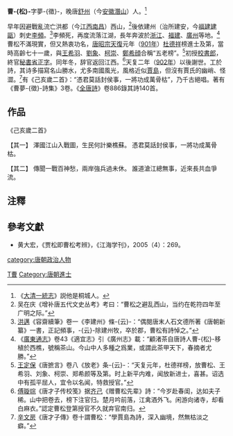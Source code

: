 '''曹-{松}-'''{{BD|約830年||903年||catIDx-C}}字夢-{徵}-，晚唐[[舒州|舒州]]（今[[安徽|安徽]][[潛山|潛山]]）人。<ref>《[[大清一統志|大清一統志]]》説他是桐城人。</ref>

早年因避戰亂流亡洪都（今[[江西|江西]][[南昌|南昌]]）西山，<ref>吴在庆《增补唐五代文史丛考》考曰：“曹松之避乱西山，当约在乾符四年至广明之际。”</ref>後依建州（治所建安，今[[福建|福建]][[建甌|建甌]]）刺史[[李頻|李頻]]。<ref>[[洪邁|洪邁]]《容齋續筆》卷一《李建州》條-{云}-：“偶閱唐末人石文德所著《唐朝新纂》一書，正記頻事，-{云}-除建州牧，卒於郡，曹松有詩悼之。”</ref>李頻死，再度流落江湖，長年奔波於[[浙江|浙江]]、[[福建|福建]]、[[廣州|廣州]]等地。<ref>《[[廣東通志|廣東通志]]》卷43《適宜志》引《廣州志》載：“顧渚茶自唐詩人曹-{松}-移植於西樵，號稱茶山。今山中人多種之爲業，或謂此茶甲天下，春摘者尤勝。”</ref>曹松不滿現實，但又熱衷功名，[[唐昭宗|唐昭宗]][[天复_(唐朝)|天復]]元年（[[901年|901年]]）[[杜德祥|杜德祥]]榜進士及第，當時高齡七十一歲，與[[王希羽|王希羽]]、[[劉象|劉象]]、[[柯崇|柯崇]]、[[鄭希顔|鄭希顔]]合稱“五老榜”。<ref>[[王定保|王定保]]《唐摭言》卷八《放老》条-{云}-：“天复元年，杜德祥榜，放曹松、王希羽、刘象、柯崇、郑希颜等及第。时上新平内难，闻放新进士，喜甚。诏选中有孤平屈人，宜令以名闻，特救授官。”</ref>初授[[校書郎|校書郎]]，終官[[秘書省|秘書省]][[正字|正字]]。同年冬，辞官返回江西。<ref>[[傅璇琮|傅璇琮]]《唐才子传校笺》据[[齐己|齐己]]《赠曹松先辈》詩：“今岁赴春闺，达如夫子稀。山中把卷去，榜下注官归。楚月吟前落，江禽酒外飞。闲游向诸寺，却看白麻衣。”認定曹松登第授官不久就弃官南归。</ref>天复二年（[[902年|902年]]）以後謝世。工於詩，其诗多描寫名山勝水，尤多南國風光，風格近似[[賈島|賈島]]，但沒有賈氏的幽峭、怪澀。<ref>[[辛文房|辛文房]]《唐才子傳》卷十謂曹松：“學賈島為詩，深入幽境，然無枯淡之癖。”</ref>有《己亥歲二首》：“憑君莫話封侯事，一將功成萬骨枯”，乃千古絕唱。著有《曹夢-{徵}-詩集》3卷。《[[全唐詩|全唐詩]]》卷886錄其詩140首。

==作品==
《己亥歲二首》

【其一】
澤國江山入戰圖，生民何計樂樵蘇。
憑君莫話封侯事，一將功成萬骨枯。

【其二】
傳聞一戰百神愁，兩岸強兵過未休。
誰道滄江總無事，近來長共血爭流。 

== 注釋 ==
{{reflist}}

==參考文獻==
* 黄大宏，《贾松即曹松考辨》，《江海学刊》，2005（4）：269。
[[category:唐朝政治人物|category:唐朝政治人物]]
[[Category:唐朝詩人|T曹]]
[[Category:唐朝進士|Category:唐朝進士]]